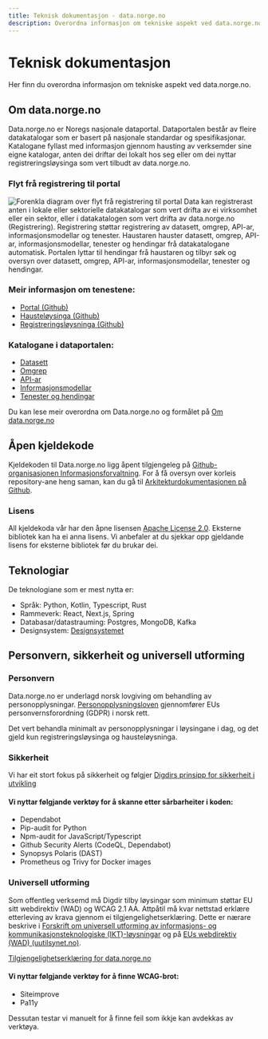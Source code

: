 ```yaml
---
title: Teknisk dokumentasjon - data.norge.no
description: Overordna informasjon om tekniske aspekt ved data.norge.no
---
```


# Teknisk dokumentasjon

<Ingress size='xs'>Her finn du overordna informasjon om tekniske aspekt ved data.norge.no.</Ingress>

## Om data.norge.no

Data.norge.no er Noregs nasjonale dataportal. Dataportalen består av fleire datakatalogar som er basert på nasjonale standardar og spesifikasjonar. 
Katalogane fyllast med informasjon gjennom hausting av verksemder sine eigne katalogar, anten dei driftar dei lokalt hos seg eller om dei nyttar registreringsløysinga som vert tilbudt av data.norge.no.

### Flyt frå registrering til portal
![Forenkla diagram over flyt frå registrering til portal](https://cms.fellesdatakatalog.digdir.no/uploads/Forenklet_diagram_over_flyt_fra_registrering_til_portal_nn_47d3f7d43b.png) 
Data kan registrerast anten i lokale eller sektorielle datakatalogar som vert drifta av ei virksomhet eller ein sektor, eller i datakatalogen som vert drifta av data.norge.no (Registrering). Registrering støttar registrering av datasett, omgrep, API-ar, informasjonsmodellar og tenester. Haustaren hauster datasett, omgrep, API-ar, informasjonsmodellar, tenester og hendingar frå datakatalogane automatisk. Portalen lyttar til hendingar frå haustaren og tilbyr søk og oversyn over datasett, omgrep, API-ar, informasjonsmodellar, tenester og hendingar.

### Meir informasjon om tenestene: 
- [Portal (Github)](https://github.com/Informasjonsforvaltning/architecture-documentation/wiki/Architecture-documentation#-portal)
- [Hausteløysinga (Github)](https://github.com/Informasjonsforvaltning/architecture-documentation/wiki/Architecture-documentation#-harvesting)
- [Registreringsløysninga (Github)](https://github.com/Informasjonsforvaltning/architecture-documentation/wiki/Architecture-documentation#-registration)

### Katalogane i dataportalen:
- [Datasett](/catalogs/datasets)
- [Omgrep](/catalogs/concepts)
- [API-ar](/catalogs/data-services)
- [Informasjonsmodellar](/catalogs/information-models)
- [Tenester og hendingar](/catalogs/public-services-and-events)

Du kan lese meir overordna om Data.norge.no og formålet på [Om data.norge.no](/about/)

## Åpen kjeldekode

Kjeldekoden til Data.norge.no ligg åpent tilgjengeleg på [Github-organisasjonen Informasjonsforvaltning](https://github.com/Informasjonsforvaltning). 
For å få oversyn over korleis repository-ane heng saman, kan du gå til [Arkitekturdokumentasjonen på Github](https://github.com/Informasjonsforvaltning/architecture-documentation/wiki/Architecture-documentation).

### Lisens

All kjeldekoda vår har den åpne lisensen [Apache License 2.0](https://www.apache.org/licenses/LICENSE-2.0). Eksterne bibliotek kan ha ei anna lisens. Vi anbefaler at du sjekkar opp gjeldande lisens for eksterne bibliotek før du brukar dei. 

## Teknologiar

De teknologiane som er mest nytta er:
* Språk: Python, Kotlin, Typescript, Rust 
* Rammeverk: React, Next.js, Spring
* Databasar/datastrauming: Postgres, MongoDB, Kafka
* Designsystem: [Designsystemet](https://www.designsystemet.no/)

## Personvern, sikkerheit og universell utforming

### Personvern
Data.norge.no er underlagd norsk lovgiving om behandling av personopplysningar. 
[Personopplysningsloven](https://lovdata.no/dokument/NL/lov/2018-06-15-38) gjennomfører EUs personvernsforordning (GDPR) i norsk rett.

Det vert behandla minimalt av personopplysningar i løysingane i dag, og det gjeld kun registreringsløysinga og hausteløysninga.

### Sikkerheit
Vi har eit stort fokus på sikkerheit og følgjer [Digdirs prinsipp for sikkerheit i utvikling](https://baksia.digdir.no/produktleveransemodell/prinsipper/sikkerhet/)

#### Vi nyttar følgjande verktøy for å skanne etter sårbarheiter i koden:
- Dependabot
- Pip-audit for Python
- Npm-audit for JavaScript/Typescript
- Github Security Alerts (CodeQL, Dependabot)
- Synopsys Polaris (DAST)
- Prometheus og Trivy for Docker images

### Universell utforming
Som offentleg verksemd må Digdir tilby løysingar som minimum støttar EU sitt webdirektiv (WAD) og WCAG 2.1 AA. Attpåtil må kvar nettstad erklære etterleving av krava gjennom ei tilgjengelighetserklæring. Dette er nærare beskrive i [Forskrift om universell utforming av informasjons- og kommunikasjonsteknologiske (IKT)-løysningar](https://lovdata.no/dokument/SF/forskrift/2013-06-21-732) og på [EUs webdirektiv (WAD) (uutilsynet.no)](https://www.uutilsynet.no/webdirektivet-wad/eus-webdirektiv-wad/265).

[Tilgjengelighetserklæring for data.norge.no](https://uustatus.no/nb/erklaringer/publisert/8020b962-b706-4cdf-ab8b-cdb5f480a696)

#### Vi nyttar følgjande verktøy for å finne WCAG-brot:
- Siteimprove
- Pa11y

Dessutan testar vi manuelt for å finne feil som ikkje kan avdekkas av verktøya.